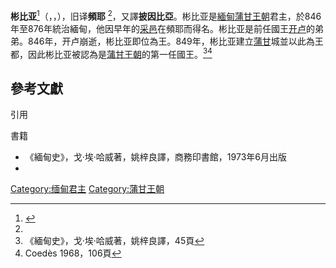{{Infobox royalty
| type                 = monarch
| name                 = 彬比亚<br/> {{lang|my|ပျဉ်ပြား}}
| image                = 
| caption              = 
| reign                = 846年–876年
| coronation           = 
| succession           = [[蒲甘王朝|蒲甘王朝]]
| predecessor          = [[开卢|开卢]]
| successor            = [[丹奈|丹奈]]
| suc-type             = 
| reg-type             = 
| regent               = 
| spouse               = 
| issue                = [[丹奈|丹奈]]
| issue-link           = 
| full name            = 
| house                = [[蒲甘王朝|蒲甘王朝]]
| father               = [[苏钦涅|苏钦涅]]
| mother               = 
| birth_date           = 817年
| birth_place          = 
| death_date           = 876年
| death_place          = [[蒲甘|蒲甘]]
| date of burial       = 
| place of burial      = 
| religion             = [[阿利僧派|阿利僧派]]
| signature            = 
}}

'''彬比亚'''<ref name="liuli">{{cite book|title=琉璃宫史（下卷）|publisher=商务印书馆|year=2009年|page=1120}}</ref>（{{lang-my|ပျဉ်ပြား}}，{{IPA-my|pjɪ̀ɴbjá|pron}}，{{bd|817年||876年||}}），旧译'''頻耶'''
<ref name="liuli"/>，又譯'''披因比亞'''。彬比亚是[[緬甸|緬甸]][[蒲甘王朝|蒲甘王朝]]君主，於846年至876年統治緬甸，他因早年的[[采邑|采邑]]在頻耶而得名。彬比亚是前任國王[[开卢|开卢]]的弟弟。846年，开卢崩逝，彬比亚即位為王。849年，彬比亚建立[[蒲甘|蒲甘]]城並以此為王都，因此彬比亚被認為是[[蒲甘王朝|蒲甘王朝]]的第一任國王。<ref>《緬甸史》，戈·埃·哈威著，姚梓良譯，45頁</ref><ref>Coedès 1968，106頁</ref>

== 參考文獻 ==
;引用
{{reflist}}
;書籍
*《緬甸史》，戈·埃·哈威著，姚梓良譯，商務印書館，1973年6月出版
* {{cite book | last=Coedès | first=George | editor=Walter F. Vella | others=trans.Susan Brown Cowing | title=The Indianized States of Southeast Asia| year=1968 | publisher=University of Hawaii Press | isbn=978-0-8248-0368-1}}

{{start box}}
{{s-before|[[开卢|开卢]]}}
{{s-title|[[緬甸|緬甸]][[蒲甘王朝|蒲甘王朝]][[君主|君主]]|846年－876年}}
{{s-after|[[丹奈|丹奈]]}}
{{end box}}
{{Burmese monarchs}}
[[Category:缅甸君主|Category:缅甸君主]]
[[Category:蒲甘王朝|Category:蒲甘王朝]]